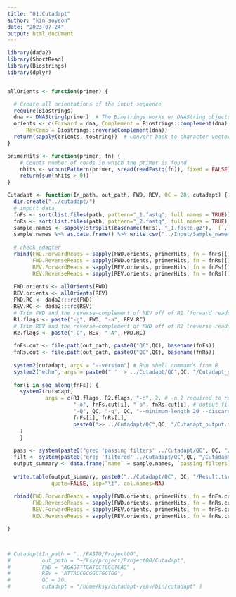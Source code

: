 ```yaml
---
title: "01.Cutadapt"
author: "kin soyeon"
date: "2023-07-24"
output: html_document
---
```




```r
library(dada2)
library(ShortRead)
library(Biostrings)
library(dplyr)



```

```r
allOrients <- function(primer) {

  # Create all orientations of the input sequence
  require(Biostrings)
  dna <- DNAString(primer)  # The Biostrings works w/ DNAString objects rather than character vectors
  orients <- c(Forward = dna, Complement = Biostrings::complement(dna), Reverse = reverse(dna), 
      RevComp = Biostrings::reverseComplement(dna))
  return(sapply(orients, toString))  # Convert back to character vector
}

primerHits <- function(primer, fn) {
    # Counts number of reads in which the primer is found
    nhits <- vcountPattern(primer, sread(readFastq(fn)), fixed = FALSE)
    return(sum(nhits > 0))
}
```

```r



Cutadapt <- function(In_path, out_path, FWD, REV, QC = 20, cutadapt) {
  dir.create("../cutadapt/") 
  # import data
  fnFs <- sort(list.files(path, pattern="_1.fastq", full.names = TRUE))
  fnRs <- sort(list.files(path, pattern="_2.fastq", full.names = TRUE))
  sample.names <- sapply(strsplit(basename(fnFs), "_1.fastq.gz"), `[`, 1)
  sample.names %>% as.data.frame() %>% write.csv("../Input/Sample_name.csv")
  
  # check adapter 
  rbind(FWD.ForwardReads = sapply(FWD.orients, primerHits, fn = fnFs[[1]]),
        FWD.ReverseReads = sapply(FWD.orients, primerHits, fn = fnRs[[1]]),
        REV.ForwardReads = sapply(REV.orients, primerHits, fn = fnFs[[1]]),
        REV.ReverseReads = sapply(REV.orients, primerHits, fn = fnRs[[1]]))
  
  FWD.orients <- allOrients(FWD)
  REV.orients <- allOrients(REV)
  FWD.RC <- dada2:::rc(FWD)
  REV.RC <- dada2:::rc(REV)
  # Trim FWD and the reverse-complement of REV off of R1 (forward reads)
  R1.flags <- paste("-g", FWD, "-a", REV.RC)
  # Trim REV and the reverse-complement of FWD off of R2 (reverse reads)
  R2.flags <- paste("-G", REV, "-A", FWD.RC)
  
  fnFs.cut <- file.path(out_path, paste0("QC",QC), basename(fnFs))
  fnRs.cut <- file.path(out_path, paste0("QC",QC), basename(fnRs))
  
  system2(cutadapt, args = "--version") # Run shell commands from R
  system2("echo", args = paste0(" '' > ../Cutadapt/QC",QC, "/Cutadapt_output.txt"))
  
  for(i in seq_along(fnFs)) {
    system2(cutadapt, 
            args = c(R1.flags, R2.flags, "-n", 2, # -n 2 required to remove FWD and REV from reads
                     "-o", fnFs.cut[i], "-p", fnRs.cut[i], # output files
                     "-Q", QC, "-q", QC, "--minimum-length 20 --discard-untrimmed",
                     fnFs[i], fnRs[i],
                     paste0(">> ../Cutadapt/QC",QC, "/Cutadapt_output.txt"))
    )
    }
  
  pass <- system(paste0("grep 'passing filters' ../Cutadapt/QC", QC, "/Cutadapt_output.txt | cut -f3 -d '(' | tr -d ')'"), intern = TRUE)
  filt <- system(paste0("grep 'filtered' ../Cutadapt/QC",QC, "/Cutadapt_output.txt | cut -f3 -d '(' | tr -d ')'"), intern = TRUE)
  output_summary <- data.frame(`name` = sample.names, `passing filters` = pass, `filtered` = filt)
  
  write.table(output_summary, paste0("../Cutadapt/QC", QC, "/Result.tsv"), 
              quote=FALSE, sep="\t", col.names=NA)
  
  rbind(FWD.ForwardReads = sapply(FWD.orients, primerHits, fn = fnFs.cut[[1]]), 
        FWD.ReverseReads = sapply(FWD.orients, primerHits, fn = fnRs.cut[[1]]), 
        REV.ForwardReads = sapply(REV.orients, primerHits, fn = fnFs.cut[[1]]), 
        REV.ReverseReads = sapply(REV.orients, primerHits, fn = fnRs.cut[[1]]))

}




```

```r

# Cutadapt(In_path = "../FASTQ/Project00",
#          out_path = "~/ksy/project/Project00/Cutadapt",
#          FWD = "AGAGTTTGATCCTGGCTCAG" , 
#          REV = "ATTACCGCGGCTGCTGG", 
#          QC = 20,
#          cutadapt = "/home/ksy/cutadapt-venv/bin/cutadapt" )

```














